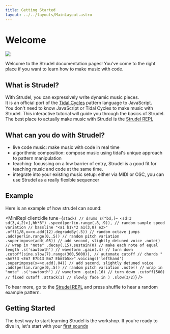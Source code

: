```yaml
---
title: Getting Started
layout: ../../layouts/MainLayout.astro
---
```



# Welcome

<img src="/icons/strudel_icon.png" className="w-32 animate-pulse md:float-right ml-8" />

Welcome to the Strudel documentation pages!
You've come to the right place if you want to learn how to make music with code.

## What is Strudel?

With Strudel, you can expressively write dynamic music pieces.<br/>
It is an official port of the [Tidal Cycles](https://tidalcycles.org/) pattern language to JavaScript.<br/>
You don't need to know JavaScript or Tidal Cycles to make music with Strudel.
This interactive tutorial will guide you through the basics of Strudel.<br/>
The best place to actually make music with Strudel is the [Strudel REPL](https://strudel.cc/)

<div className="clear-both" />

## What can you do with Strudel?

- live code music: make music with code in real time
- algorithmic composition: compose music using tidal's unique approach to pattern manipulation
- teaching: focussing on a low barrier of entry, Strudel is a good fit for teaching music and code at the same time.
- integrate into your existing music setup: either via MIDI or OSC, you can use Strudel as a really flexible sequencer

## Example

Here is an example of how strudel can sound:

<MiniRepl
  client:idle
  tune={`stack(
  // drums
  s("bd,[~ <sd!3 sd(3,4,2)>],hh*8")
  .speed(perlin.range(.8,.9)), // random sample speed variation
  // bassline
  "<a1 b1\*2 a1(3,8) e2>" 
  .off(1/8,x=>x.add(12).degradeBy(.5)) // random octave jumps
  .add(perlin.range(0,.5)) // random pitch variation
  .superimpose(add(.05)) // add second, slightly detuned voice
  .note() // wrap in "note"
  .decay(.15).sustain(0) // make each note of equal length
  .s('sawtooth') // waveform
  .gain(.4) // turn down
  .cutoff(sine.slow(7).range(300,5000)), // automate cutoff
  // chords
  "<Am7!3 <Em7 E7b13 Em7 Ebm7b5>>".voicings('lefthand') 
  .superimpose(x=>x.add(.04)) // add second, slightly detuned voice
  .add(perlin.range(0,.5)) // random pitch variation
  .note() // wrap in "note"
  .s('sawtooth') // waveform
  .gain(.16) // turn down
  .cutoff(500) // fixed cutoff
  .attack(1) // slowly fade in
)
.slow(3/2)`}
/>

To hear more, go to the [Strudel REPL](https://strudel.cc/) and press shuffle to hear a random example pattern.

## Getting Started

The best way to start learning Strudel is the workshop.
If you're ready to dive in, let's start with your [first sounds](/workshop/first-sounds)
